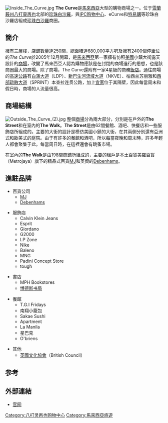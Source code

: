 {{Notability Unreferenced|time=2021-05-15T06:02:45+00:00}}
{{Unreferenced|time=2021-05-15T06:02:45+00:00}}
{{Infobox shopping mall
| mapframe-zoom = 16
  | shopping_mall_name = The Curve
  | image              = Mutiara Damansara 7.jpg
  | location           = [[馬來西亞|馬來西亞]][[雪蘭莪|雪蘭莪]][[珍珠白沙羅|珍珠白沙羅]]
  | opening_date       = 2005年12月
  | number_of_stores   = 250間
  | floor_area         = 680000平方呎
  | floors             = 3
  | website            = [http://www.thecurve.com.my/]
| coordinates={{coord|3.15782|N|101.61155|E|display=title, inline}}
}}

[[File:Inside_The_Curve.jpg|thumb]]
'''The Curve'''是[[馬來西亞|馬來西亞]]大型的購物商場之一。位于[[雪蘭莪州|雪蘭莪州]][[八打靈再也|八打靈再也]]北部的[[珍珠白沙羅|珍珠白沙羅]]，與[[IPC购物中心|IPC购物中心]]、eCurve和[[特易購|特易購]]等珍珠白沙羅店組成[[珍珠白沙羅|珍珠白沙羅]]商圈。

== 簡介 ==
擁有三層樓，店鋪數量達250間，總面積達680,000平方呎及擁有2400個停車位的''The Curve''於2005年12月開幕，是[[馬來西亞|馬來西亞]]第一家擁有仿照[[美國|美國]]小鎮大街露天設計的[[商場|商場]]，改變了馬來西亞人認為購物應該是在封閉的商場進行的思想，也是該商圈最大的商場。除了商場，The Curve還附有一家4星級的商務[[飯店|飯店]]。通往商場的[[高速公路|高速公路]]有[[白蒲大道|白蒲大道]]（LDP）、[[新巴生河流域大道|新巴生河流域大道]]（NKVE）、柏西兰苏丽雅和[[西部疏散大道|西部疏散大道]]（SPRINT）本查拉连贯公路，加上[[宜家|宜家]]位于其隔壁，因此每當周末和假日時，商場的人流量很高。

== 商場結構 ==
[[File:Outside_The_Curve_(2).jpg|thumb]]
整個[[商場|商場]]分為兩大部分，分別是在戶外的'''The Street'''和在室內的'''The Walk'''。'''The Street'''是由62間餐館、酒吧、快餐店和一些服飾店所組成的。主要的大街的設計是模仿美國小鎮的大街，在其兩側分別還有亞洲式和歐美式的庭院。由于有許多的餐館和酒吧，所以每當夜晚和周末時，許多年輕人都會聚集于此。每當周日時，在這裡還會有跳蚤市場。

在室內的'''The Walk'''是由198間商鋪所組成的，主要的租戶是本土百貨[[美羅百貨|美羅百貨]]（Metrojaya）旗下的精品式百貨[[MJ|MJ]]和英資的[[Debenhams|Debenhams]]。

== 進駐品牌 ==
*百貨公司
**[[MJ|MJ]]
**[[Debenhams|Debenhams]]

*服飾店
**Calvin Klein Jeans
**Esprit
**Giordano
**G2000
**I.P Zone
**Nike
**Baleno
**MNG
**Padini Concept Store
**tough

*書店
**MPH Bookstores
**[[博德斯集团|博德斯书局]]

*餐館
**T.G.I Fridays
**南翔小籠包
**Sakae Sushi
**Apartment
**La Manila
**星巴克
**O'briens

*其他
**[[英國文化協會|英國文化協會]]（British Council）

==参考==
{{reflist}}

== 外部連結 ==
{{commons category|The Curve}}
* [http://www.thecurve.com.my/ 官网]{{Wayback|url=http://www.thecurve.com.my/ |date=20080615021823 }}

[[Category:八打灵再也购物中心|Category:八打灵再也购物中心]]
[[Category:馬來西亞旅遊|Category:馬來西亞旅遊]]